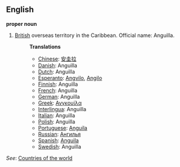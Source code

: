 ==English==

'''proper noun'''

# [[British]] overseas territory in the Caribbean. Official name: Anguilla.
#:'''Translations'''
#:*[[Chinese]]: [[安圭拉]]
#:*[[Danish]]: Anguilla
#:*[[Dutch]]: Anguilla
#:*[[Esperanto]]: [[Angvilo]], [[Angilo]]
#:*[[Finnish]]: Anguilla
#:*[[French]]: Anguilla
#:*[[German]]: Anguilla
#:*[[Greek]]: [[Ανγκουίλα]]
#:*[[Interlingua]]: Anguilla
#:*[[Italian]]: Anguilla
#:*[[Polish]]: Anguilla
#:*[[Portuguese]]: [[Anguila]]
#:*[[Russian]]: [[Ангилья]]
#:*[[Spanish]]: [[Anguila]]
#:*[[Swedish]]: Anguilla

''See'': [[Countries of the world]]